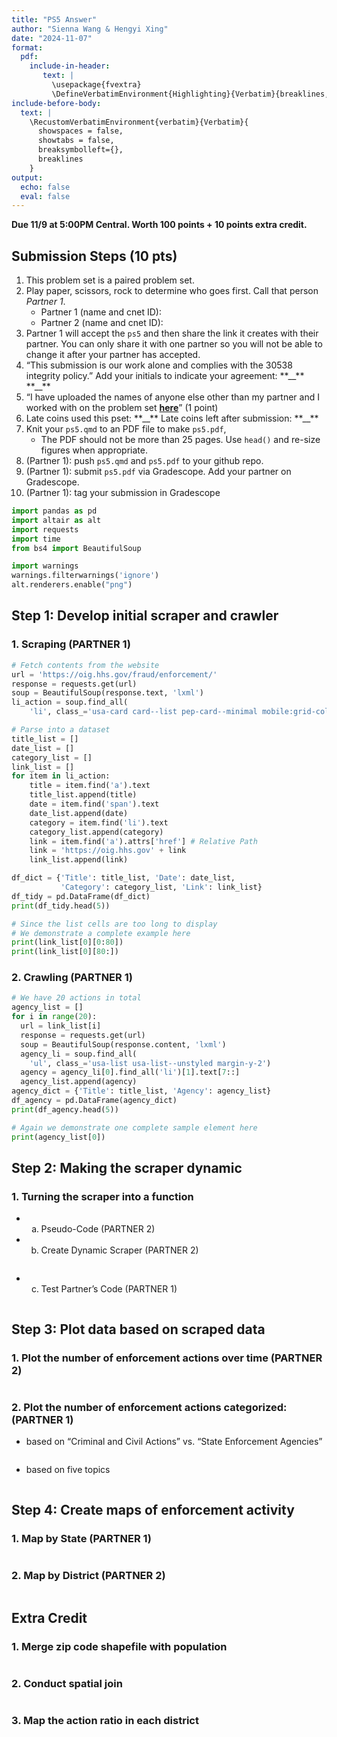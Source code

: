 ```yaml
---
title: "PS5 Answer"
author: "Sienna Wang & Hengyi Xing"
date: "2024-11-07"
format: 
  pdf:
    include-in-header: 
       text: |
         \usepackage{fvextra}
         \DefineVerbatimEnvironment{Highlighting}{Verbatim}{breaklines,commandchars=\\\{\}}
include-before-body:
  text: |
    \RecustomVerbatimEnvironment{verbatim}{Verbatim}{
      showspaces = false,
      showtabs = false,
      breaksymbolleft={},
      breaklines
    }
output:
  echo: false
  eval: false
---
```


**Due 11/9 at 5:00PM Central. Worth 100 points + 10 points extra credit.**

## Submission Steps (10 pts)
1. This problem set is a paired problem set.
2. Play paper, scissors, rock to determine who goes first. Call that person *Partner 1*.
    - Partner 1 (name and cnet ID):
    - Partner 2 (name and cnet ID):
3. Partner 1 will accept the `ps5` and then share the link it creates with their partner. You can only share it with one partner so you will not be able to change it after your partner has accepted. 
4. "This submission is our work alone and complies with the 30538 integrity policy." Add your initials to indicate your agreement: \*\*\_\_\*\* \*\*\_\_\*\*
5. "I have uploaded the names of anyone else other than my partner and I worked with on the problem set **[here](https://docs.google.com/forms/d/185usrCREQaUbvAXpWhChkjghdGgmAZXA3lPWpXLLsts/edit)**"  (1 point)
6. Late coins used this pset: \*\*\_\_\*\* Late coins left after submission: \*\*\_\_\*\*
7. Knit your `ps5.qmd` to an PDF file to make `ps5.pdf`, 
    * The PDF should not be more than 25 pages. Use `head()` and re-size figures when appropriate. 
8. (Partner 1): push  `ps5.qmd` and `ps5.pdf` to your github repo.
9. (Partner 1): submit `ps5.pdf` via Gradescope. Add your partner on Gradescope.
10. (Partner 1): tag your submission in Gradescope

\newpage

```python
import pandas as pd
import altair as alt
import requests
import time
from bs4 import BeautifulSoup

import warnings 
warnings.filterwarnings('ignore')
alt.renderers.enable("png")
```


## Step 1: Develop initial scraper and crawler

### 1. Scraping (PARTNER 1)

```python
# Fetch contents from the website
url = 'https://oig.hhs.gov/fraud/enforcement/'
response = requests.get(url)
soup = BeautifulSoup(response.text, 'lxml')
li_action = soup.find_all(
    'li', class_='usa-card card--list pep-card--minimal mobile:grid-col-12')

# Parse into a dataset
title_list = []
date_list = []
category_list = []
link_list = []
for item in li_action:
    title = item.find('a').text
    title_list.append(title)
    date = item.find('span').text
    date_list.append(date)
    category = item.find('li').text
    category_list.append(category)
    link = item.find('a').attrs['href'] # Relative Path
    link = 'https://oig.hhs.gov' + link
    link_list.append(link)

df_dict = {'Title': title_list, 'Date': date_list,
           'Category': category_list, 'Link': link_list}
df_tidy = pd.DataFrame(df_dict)
print(df_tidy.head(5))
```
```python
# Since the list cells are too long to display
# We demonstrate a complete example here
print(link_list[0][0:80])
print(link_list[0][80:])
```

### 2. Crawling (PARTNER 1)

```python
# We have 20 actions in total
agency_list = []
for i in range(20):
  url = link_list[i]
  response = requests.get(url)
  soup = BeautifulSoup(response.content, 'lxml')
  agency_li = soup.find_all(
    'ul', class_='usa-list usa-list--unstyled margin-y-2')
  agency = agency_li[0].find_all('li')[1].text[7::]
  agency_list.append(agency)
agency_dict = {'Title': title_list, 'Agency': agency_list}
df_agency = pd.DataFrame(agency_dict)
print(df_agency.head(5))
```
```python
# Again we demonstrate one complete sample element here
print(agency_list[0])
```

## Step 2: Making the scraper dynamic

### 1. Turning the scraper into a function 

* a. Pseudo-Code (PARTNER 2)


* b. Create Dynamic Scraper (PARTNER 2)

```python

```

* c. Test Partner's Code (PARTNER 1)

```python

```

## Step 3: Plot data based on scraped data

### 1. Plot the number of enforcement actions over time (PARTNER 2)

```python

```

### 2. Plot the number of enforcement actions categorized: (PARTNER 1)

* based on "Criminal and Civil Actions" vs. "State Enforcement Agencies"

```python

```

* based on five topics

```python

```

## Step 4: Create maps of enforcement activity

### 1. Map by State (PARTNER 1)

```python

```


### 2. Map by District (PARTNER 2)

```python

```

## Extra Credit

### 1. Merge zip code shapefile with population
```python

```

### 2. Conduct spatial join
```python

```

### 3. Map the action ratio in each district
```python

```